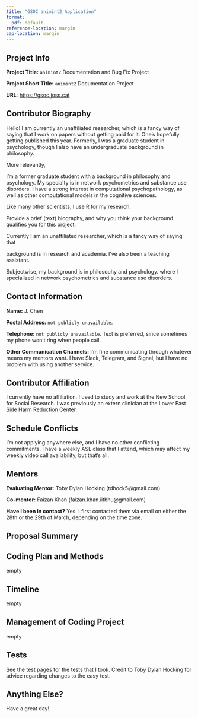 ```yaml
---
title: "GSOC animint2 Application"
format: 
  pdf: default
reference-location: margin
cap-location: margin
---
```


## Project Info

**Project Title:** `animint2` Documentation and Bug Fix Project

**Project Short Title:** `animint2` Documentation Project

**URL:** [https://gsoc.joss.cat](https://gsoc.joss.cat)



## Contributor Biography

Hello! I am currently an unaffiliated researcher, which is a fancy way of saying that I work on papers without getting paid for it. [One's hopefully getting published this year.]{.aside} Formerly, I was a graduate student in psychology, though I also have an undergraduate background in philosophy. 

More relevantly, 

I'm a former graduate student with a background in philosophy and psychology. My specialty is in network psychometrics and substance use disorders. I have a strong interest in computational psychopathology, as well as other computational models in the cognitive sciences.

Like many other scientists, I use R for my research.

Provide a brief (text) biography, and why you think your background qualifies you for this project.

Currently I am an unaffiliated researcher, which is a fancy way of saying that 

background is in research and academia. I've also been a teaching assistant.

Subjectwise, my background is in philosophy and psychology. where I specialized in network psychometrics and substance use disorders. 



## Contact Information

**Name:** J. Chen

**Postal Address:** `not publicly unavailable`.

**Telephone:** `not publicly unavailable`. Text is preferred, since sometimes my phone won't ring when people call.

**Other Communication Channels:** I'm fine communicating through whatever means my mentors want. I have Slack, Telegram, and Signal, but I have no problem with using another service.



## Contributor Affiliation

I currently have no affiliation. I used to study and work at the New School for Social Research. I was previously an extern clinician at the Lower East Side Harm Reduction Center.



## Schedule Conflicts

I'm not applying anywhere else, and I have no other conflicting commitments. I have a weekly ASL class that I attend, which may affect my weekly video call availability, but that's all.



## Mentors

**Evaluating Mentor:** Toby Dylan Hocking (tdhock5@gmail.com)

**Co-mentor:** Faizan Khan (faizan.khan.iitbhu@gmail.com)

**Have I been in contact?** Yes. I first contacted them via email on either the 28th or the 29th of March, depending on the time zone.



## Proposal Summary



## Coding Plan and Methods

empty



## Timeline

empty



## Management of Coding Project

empty



## Tests

See the test pages for the tests that I took. Credit to Toby Dylan Hocking for advice regarding changes to the easy test.



## Anything Else?

Have a great day!
